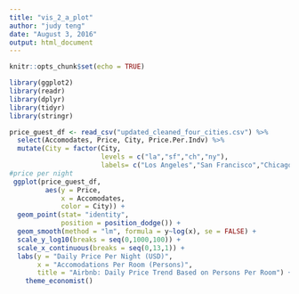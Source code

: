 ```yaml
---
title: "vis_2_a_plot"
author: "judy teng"
date: "August 3, 2016"
output: html_document
---
```


```r
knitr::opts_chunk$set(echo = TRUE)
```

```r
library(ggplot2)
library(readr)
library(dplyr)
library(tidyr)
library(stringr)

price_guest_df <- read_csv("updated_cleaned_four_cities.csv") %>%
  select(Accomodates, Price, City, Price.Per.Indv) %>%
  mutate(City = factor(City, 
                       levels = c("la","sf","ch","ny"),
                       labels= c("Los Angeles","San Francisco","Chicago","New York City")))
#price per night
 ggplot(price_guest_df, 
         aes(y = Price, 
             x = Accomodates, 
             color = City)) +
  geom_point(stat= "identity", 
             position = position_dodge()) +
  geom_smooth(method = "lm", formula = y~log(x), se = FALSE) +
  scale_y_log10(breaks = seq(0,1000,100)) +
  scale_x_continuous(breaks = seq(0,13,1)) +
  labs(y = "Daily Price Per Night (USD)", 
       x = "Accomodations Per Room (Persons)",
       title = "Airbnb: Daily Price Trend Based on Persons Per Room") +
    theme_economist()
```

